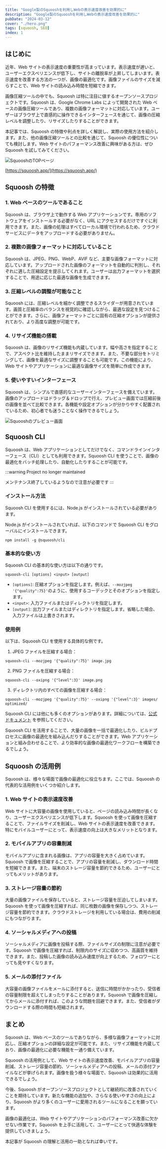 ```yaml
---
title: "Google製のSquooshを利用しWebの表示速度改善を効果的に"
description: "Google製のSquooshを利用しWebの表示速度改善を効果的に"
pubDate: "2024-03-12"
cover: "./hero.png"
tags: [squoosh, SEO]
index: 1
---
```


## はじめに

近年、Web サイトの表示速度の重要性が高まっています。表示速度が遅いと、ユーザーエクスペリエンスが低下し、サイトの離脱率が上昇してしまいます。表示速度を改善する方法の一つが、画像の最適化です。画像ファイルのサイズを減らすことで、Web サイトの読み込み時間を短縮できます。

画像圧縮ツールの中でも、Squoosh は特に注目に値するオープンソースプロジェクトです。Squoosh は、Google Chrome Labs によって開発された Web ベースの画像圧縮ツールであり、複数の画像フォーマットに対応しています。ユーザーはブラウザ上で直感的に操作できるインターフェースを通じて、画像の圧縮レベルを調整したり、リサイズしたりすることができます。

本記事では、Squoosh の特徴や利点を詳しく解説し、実際の使用方法を紹介します。また、他の画像圧縮ツールとの比較を通じて、Squoosh の優位性についても検討します。Web サイトのパフォーマンス改善に興味がある方は、ぜひ Squoosh を試してみてください。

![SquooshのTOPページ](./squoosh.webp)

[https://squoosh.app/](https://squoosh.app/)

## Squoosh の特徴

### 1. Web ベースのツールであること

Squoosh は、ブラウザ上で動作する Web アプリケーションです。専用のソフトウェアをインストールする必要がなく、URL にアクセスするだけですぐに利用できます。また、画像の処理はすべてローカル環境で行われるため、クラウドサービスにデータをアップロードする必要がありません。

### 2. 複数の画像フォーマットに対応していること

Squoosh は、JPEG、PNG、WebP、AVIF など、主要な画像フォーマットに対応しています。アップロードされた画像のフォーマットを自動的に判別し、それぞれに適した圧縮設定を提示してくれます。ユーザーは出力フォーマットを選択することで、用途に応じた最適な画像を生成できます。

### 3. 圧縮レベルの調整が可能なこと

Squoosh には、圧縮レベルを細かく調整できるスライダーが用意されています。画質と圧縮率のバランスを視覚的に確認しながら、最適な設定を見つけることができます。さらに、画像フォーマットごとに固有の圧縮オプションが提供されており、より高度な調整が可能です。

### 4. リサイズ機能の搭載

Squoosh は、画像のリサイズ機能も内蔵しています。幅や高さを指定することで、アスペクト比を維持したままリサイズできます。また、不要な部分をトリミングして、画像を最適なサイズに調整することも可能です。この機能により、Web サイトやアプリケーションに最適な画像サイズを簡単に作成できます。

### 5. 使いやすいインターフェース

Squoosh は、シンプルで直感的なユーザーインターフェースを備えています。画像のアップロードはドラッグ＆ドロップで行え、プレビュー画面では圧縮前後の画像を並べて比較できます。各機能や設定オプションが分かりやすく配置されているため、初心者でも迷うことなく操作できるでしょう。

![Squooshのプレビュー画面](./squoosh-preview.webp)

## Squoosh CLI

Squoosh は、Web アプリケーションとしてだけでなく、コマンドラインインターフェース（CLI）としても利用できます。Squoosh CLI を使うことで、画像の最適化をバッチ処理したり、自動化したりすることが可能です。

:::warning
Project no longer maintained

メンテナンス終了しているようなので注意が必要です
:::

### インストール方法

Squoosh CLI を使用するには、Node.js がインストールされている必要があります。

Node.js がインストールされていれば、以下のコマンドで Squoosh CLI をグローバルにインストールできます。

```
npm install -g @squoosh/cli
```

### 基本的な使い方

Squoosh CLI の基本的な使い方は以下の通りです。

```
squoosh-cli [options] <input> [output]
```

- `[options]`: 圧縮オプションを指定します。例えば、`--mozjpeg '{"quality":75}'`のように、使用するコーデックとそのオプションを指定します。
- `<input>`: 入力ファイルまたはディレクトリを指定します。
- `[output]`: 出力ファイルまたはディレクトリを指定します。省略した場合、入力ファイルは上書きされます。

### 使用例

以下は、Squoosh CLI を使用する具体的な例です。

1. JPEG ファイルを圧縮する場合：

```
squoosh-cli --mozjpeg '{"quality":75}' image.jpg
```

2. PNG ファイルを圧縮する場合：

```
squoosh-cli --oxipng '{"level":3}' image.png
```

3. ディレクトリ内のすべての画像を圧縮する場合：

```
squoosh-cli --mozjpeg '{"quality":75}' --oxipng '{"level":3}' images/ optimized/
```

Squoosh CLI には他にも多くのオプションがあります。詳細については、[公式ドキュメント](https://www.npmjs.com/package/@squoosh/cli) を参照してください。

Squoosh CLI を活用することで、大量の画像を一括で最適化したり、ビルドプロセスに画像の最適化を組み込んだりすることができます。Web アプリケーションと組み合わせることで、より効率的な画像の最適化ワークフローを構築できるでしょう。

## Squoosh の活用例

Squoosh は、様々な場面で画像の最適化に役立ちます。ここでは、Squoosh の代表的な活用例をいくつか紹介します。

### 1. Web サイトの表示速度改善

Web サイトに大容量の画像を使用していると、ページの読み込み時間が長くなり、ユーザーエクスペリエンスが低下します。Squoosh を使って画像を圧縮することで、ファイルサイズを削減し、Web サイトの表示速度を改善できます。特にモバイルユーザーにとって、表示速度の向上は大きなメリットとなります。

### 2. モバイルアプリの容量削減

モバイルアプリに含まれる画像は、アプリの容量を大きく占めています。Squoosh で画像を圧縮することで、アプリの容量を削減し、ダウンロード時間を短縮できます。また、端末のストレージ容量を節約できるため、ユーザーにとってもメリットがあります。

### 3. ストレージ容量の節約

大量の画像ファイルを保存していると、ストレージ容量を圧迫してしまいます。Squoosh を使って画像を圧縮すれば、同じ枚数の画像を保存しつつ、ストレージ容量を節約できます。クラウドストレージを利用している場合は、費用の削減にもつながります。

### 4. ソーシャルメディアへの投稿

ソーシャルメディアに画像を投稿する際、ファイルサイズの制限に注意が必要です。Squoosh で画像を圧縮すれば、制限内のサイズに収めつつ、高画質を維持できます。また、投稿した画像の読み込み速度が向上するため、フォロワーにとっても見やすくなります。

### 5. メールの添付ファイル

大容量の画像ファイルをメールに添付すると、送信に時間がかかったり、受信者の容量制限を超えてしまったりすることがあります。Squoosh で画像を圧縮してからメールに添付すれば、このような問題を回避できます。また、受信者がダウンロードする際の時間も短縮されます。

## まとめ

Squoosh は、Web ベースのツールでありながら、多様な画像フォーマットに対応し、圧縮オプションの詳細な設定が可能です。また、リサイズ機能を内蔵しており、画像の最適化に必要な機能を一通り備えています。

Squoosh の活用例として、Web サイトの表示速度改善、モバイルアプリの容量削減、ストレージ容量の節約、ソーシャルメディアへの投稿、メールの添付ファイルなどが挙げられます。画像を扱う様々な場面で、Squoosh は効果的に活用できるでしょう。

今後、Squoosh がオープンソースプロジェクトとして継続的に改善されていくことを期待しています。新たな機能の追加や、さらなる使いやすさの向上により、Squoosh がより多くのユーザーに愛用されるツールになることを願っています。

画像の最適化は、Web サイトやアプリケーションのパフォーマンス改善に欠かせない作業です。Squoosh を上手に活用して、ユーザーにとって快適な体験を提供していきましょう。

本記事が Squoosh の理解と活用の一助となれば幸いです。
